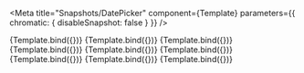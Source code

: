 

<Meta 
  title="Snapshots/DatePicker" 
  component={Template}
  parameters={{ chromatic: { disableSnapshot: false } }}
/>

<Canvas>
  <div style={{height: 300, width: '100vw'}} />
  <Story name="Dates" args={{
    label: 'Date',
    placeholder: 'Select date',
    type: 'date',
  }}>
    {Template.bind({})}
  </Story>
  <Story name="SelectedDate" args={{
    label: 'Date',
    placeholder: 'Select date',
    type: 'date',
    date: new Date('Sun Sep 23 2018')
  }}>
    {Template.bind({})}
  </Story>
  <Story name="DateRange" args={{
    label: 'Date range',
    placeholder: 'Select date range (from-to)',
    type: 'date-range',
  }}>
    {Template.bind({})}
  </Story>
  <Story name="SelectedRange" args={{
    label: 'Date range',
    placeholder: 'Select date range (from-to)',
    type: 'date-range',
    dateFrom: new Date('Sun Sep 23 2018'),
    dateTo: new Date('Tue Sep 25 2018')
  }}>
    {Template.bind({})}
  </Story>
  <Story name="DateAndTime" args={{
    label: 'Date and time',
    placeholder: 'Select date and time',
    type: 'datetime',
  }}>
    {Template.bind({})}
  </Story>
  <Story name="Month" args={{
    label: 'Month',
    placeholder: 'Select month',
    type: 'month',
  }}>
    {Template.bind({})}
  </Story>
  <Story name="Time" args={{
    label: 'Time',
    placeholder: 'Select time',
    type: 'time',
  }}>
    {Template.bind({})}
  </Story>
  <Story name="Year" args={{
    label: 'Year',
    placeholder: 'Select year',
    type: 'year',
  }}>
    {Template.bind({})}
  </Story>
  <Story name="Popper" args={{
    label: 'Popper',
    popperPlacement: 'top-end',
    popperModifiers: [
    {
      name: 'offset',
      options: { offset: [-20, -20] },
    },
  ]
  }}>
    {Template.bind({})}
  </Story>
  <br/>
  <div style={{height: 300, width: '100vw'}} />
</Canvas>